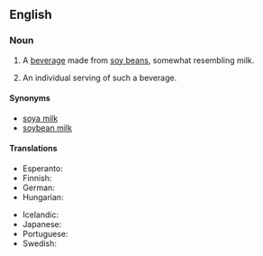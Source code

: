 ==English==
{{wikipedia}}
===Noun===
{{en-noun|s|-|sg=[[soy]] [[milk]]}}

# {{uncountable}} A [[beverage]] made from [[soy bean]]s, somewhat resembling milk.
# {{countable|informal}} An individual serving of such a beverage.

====Synonyms====
*[[soya milk]]
*[[soybean milk]]

====Translations====
{{trans-top|a beverage made from soy beans}}
* Esperanto: {{t|eo|sojlakto|xs=Esperanto}}
* Finnish: {{t-|fi|soijamaito}}
* German: {{t-|de|Sojamilch|f}}
* Hungarian: {{t|hu|szójatej}}
{{trans-mid}}
* Icelandic: {{t|is|sojamjólk|f}}
* Japanese: {{t+|ja|豆乳|tr=tōnyū|sc=Jpan}}
* Portuguese: {{t|pt|leite de soja|f}}
* Swedish: {{t-|sv|sojamjölk|c}}
{{trans-bottom}}